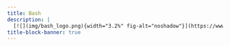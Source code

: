 ```yaml
---
title: Bash
description: |
  [![](img/bash_logo.png){width="3.2%" fig-alt="noshadow"}](https://www.gnu.org/software/bash/) scripting, Unix commands, and modern command line utilities
title-block-banner: true
---
```



